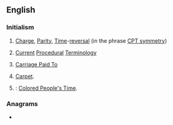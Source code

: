 ==English==
{{wikipedia|Current Procedural Terminology}}

===Initialism===
{{rfc-header|Initialism}}
{{head|en|initialism}}

# {{lb|en|physics}} [[charge|Charge]], [[parity|Parity]], [[time|Time]]-[[reversal]] (in the phrase [[CPT symmetry]])
# {{lb|en|medicine}} [[current|Current]] [[procedure|Procedural]] [[terminology|Terminology]]
# {{lb|en|incoterm}} [[Carriage Paid To]]
# [[carpet|Carpet]].
# {{label|en|US|derogatory|_|slang|dated}} {{altform|CP Time|lang=en|nodot=a}}: [[Colored People's Time]].

===Anagrams===
* {{anagrams|en|PCT|PTC|TCP|TPC|pct}}